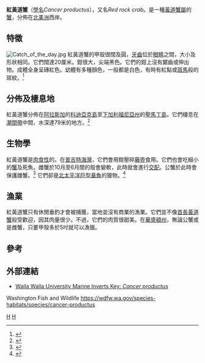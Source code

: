 {{Speciesbox 
| taxon = Cancer productus
| authority = [[John_W._Randall|Randall]], 1839
| image = Cancer productus.jpg
}}
'''紅黃道蟹'''（[[學名|學名]]''Cancer productus''），又名''Red rock crab''。是一種[[黃道蟹屬|黃道蟹屬]]的[[蟹|蟹]]，分佈在[[北美洲|北美洲]]西岸。

==特徵==
[[File:Catch_of_the_day.jpg|thumb]]
紅黃道蟹的甲殼很闊及圓，[[牙齒|牙齒]]位於[[眼睛|眼睛]]之間，大小及形狀相同。它們闊達20厘米。鉗很大，尖端黑色。它們的鉗上沒有鋸齒或伸出物。成體全身呈磚紅色。幼體有多種顏色，一般都是白色，有時有紅點或[[斑馬|斑馬]]般的斑紋。<ref name=koz>{{cite book en|author=Eugene N. Kozloff|year=1987|title=Marine Invertebrates of the Pacific Northwest|url=https://archive.org/details/marineinvertebra0000kozl|publisher=University of Washington Press, Seattle, WA|pages=[https://archive.org/details/marineinvertebra0000kozl/page/511 511] pp}}</ref>   

==分佈及棲息地==
紅黃道蟹分佈在[[阿拉斯加|阿拉斯加]]的[[科迪亞克島|科迪亞克島]]至[[下加利福尼亞州|下加利福尼亞州]]的[[聖馬丁島|聖馬丁島]]。它們棲息在[[潮間帶|潮間帶]]中間，水深達79米的地方。<ref>{{cite book en|author=Gregory C. Jensen|year=1995|title=Pacific Coast Crabs and Shrimps|url=https://archive.org/details/pacificcoastcrab0000jens|publisher=Sea Challengers, Monterey, CA|pages=[https://archive.org/details/pacificcoastcrab0000jens/page/87 87] pp}}</ref>

==生物學==
紅黃道蟹是[[肉食性|肉食性]]的。在[[普吉特海灣|普吉特海灣]]，它們會用鉗壓碎[[藤壺|藤壺]]食用。它們也會吃細小的[[蟹|蟹]]及死魚。雌蟹於10月至6月間的殼會變軟，此時就會進行[[交配|交配]]。公蟹於此時會保護雌蟹。<ref>{{cite book en|author=R. H. Morris, D. P. Abbot and E. C. Haderlie|year=1980|title=Intertidal Invertebrates of California|publisher=Stanford University Press, Stanford, CA|pages=690 pp}}</ref> 它們卻是[[北太平洋巨型章魚|北太平洋巨型章魚]]的獵物。<ref>{{cite journal en|author=E. B. Hartwick, L. Tulloch and S. MacDonald|year=1981|title=Feeding and growth of ''Octopus dofleini''|journal=The Veliger|volume=24|issue=2|pages=129–138}}</ref>

==漁業==
紅黃道蟹只有休閒垂釣才會被捕獲，當地並沒有商業的漁業。它們並不像[[首長黃道蟹|首長黃道蟹]]般受歡迎，因其肉量很少。不過，它們的肉質很甜美。在[[華盛頓州|華盛頓州]]，無論公蟹或是雌蟹，只要甲殼多於5吋就可以漁獵。

==參考==
{{reflist}}

==外部連結==
{{commons}}
* [https://web.archive.org/web/20120324214119/http://www.wallawalla.edu/academics/departments/biology/rosario/inverts/Arthropoda/Crustacea/Malacostraca/Eumalacostraca/Eucarida/Decapoda/Brachyura/Family_Cancridae/Cancer_productus.html Walla Walla University Marine Inverts Key: ''Cancer productus'']
Washington Fish and Wildlife https://wdfw.wa.gov/species-habitats/species/cancer-productus {{Wayback|url=https://wdfw.wa.gov/species-habitats/species/cancer-productus |date=20210416203139 }}
{{Taxonbar}}

[[Category:1839年描述的动物|H]]
[[Category:黃道蟹屬|H]]
